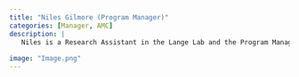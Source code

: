 ```yaml
---
title: "Niles Gilmore (Program Manager)"
categories: [Manager, AMC]
description: |
   Niles is a Research Assistant in the Lange Lab and the Program Manager for the PATH-GDS Program. They are currently pursuing a Master of Public Health with a concentration in Community & Behavioral Health. They’re passionate about social determinants of health and their impacts on community health.  
     
image: "Image.png"
---
```


<!-- ## About -->

<!-- Niles is a Research Assistant in the Lange Lab and the Program Manager for the PATH-GDS Program. They are currently pursuing a Master of Public Health with a concentration in Community & Behavioral Health. They’re passionate about social determinants of health and their impacts on community health.   -->